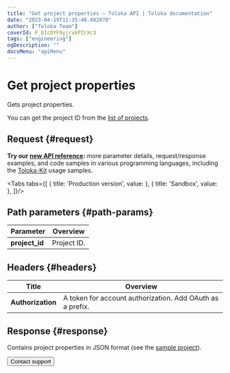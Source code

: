 ```yaml
---
title: "Get project properties — Toloka API | Toloka documentation"
date: "2023-04-19T11:35:48.482870"
author: ["Toloka Team"]
coverId: F_bIcOYF9yjrxkPZrXc3
tags: ["engineering"]
ogDescription: ""
docsMenu: "apiMenu"
---
```



# Get project properties

<Announce/>

Gets project properties.

You can get the project ID from the [list of projects](/docs/api/get-prj-list).

## Request {#request}

<Note mode="tip" title="Tip">

**Try our [new API reference](https://toloka.ai/docs/api/api-reference/#get-/projects/-id-):** more parameter details, request/response examples, and code samples in various programming languages, including the [Toloka-Kit](/docs/toloka-kit/) usage samples.

</Note>

<Tabs tabs={[
  { title: 'Production version', value: <GetPrjList1/> },
  { title: 'Sandbox', value: <GetPrjList2/> },
]}/>

## Path parameters {#path-params}

Parameter | Overview
----- | -----
**project_id** | Project ID.

## Headers {#headers}

Title | Overview
----- | -----
**Authorization** | A token for account authorization. Add OAuth as a prefix.

## Response {#response}

Contains project properties in JSON format (see the [sample project](/docs/api/create-prj#body)).

<Button themeColor="light" view="default" size="l" type="link" url="/docs/guide/troubleshooting/support?form-source=api-get-prj">Contact support</Button>